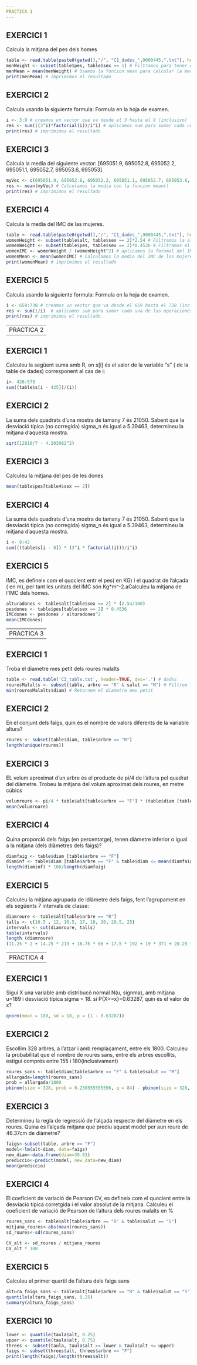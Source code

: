 ```yaml
---
PRACTICA 1
---
```


## EXERCICI 1
Calcula la mitjana del pes dels homes
``` r
table <- read.table(paste0(getwd(),"/", "C1_dades_",9000445,".txt"), header=TRUE,dec=".") # Datos
menWeight <- subset(table$pes, table$sex == 1) # Filtramos para tener el peso de los hombres (sex == 1)
menMean = mean(menWeight) # Usamos la funcion mean para calcular la mediana de nuestros datos filtrados
print(menMean) # imprimimos el resultado
```

## EXERCICI 2
Calcula usando la siguiente formula: 
Formula en la hoja de examen.
``` r
i <- 3:9 # creamos un vector que va desde el 3 hasta el 9 (inclusivo)
res <- sum(((3^i)*factorial(i))/i^i) # aplicamos sum para sumar cada una de las operaciones. R opera los vectores automaticamente indice por indice. El truco en este ejercicio es poner la operacion en base a i
print(res) # imprimimos el resultado
```

## EXERCICI 3
Calcula la media del siguiente vector: [695051.9, 695052.8, 695052.2, 695051.1, 695052.7, 695053.6, 695053]
``` r
myVec <- c(695051.9, 695052.8, 695052.2, 695051.1, 695052.7, 695053.6, 695053) # Creamos un vector con c()
res <- mean(myVec) # Calculamos la media con la funcion mean()
print(res) # imprimimos el resultado
```

## EXERCICI 4
Calcula la media del IMC de las mujeres.
``` r
table <- read.table(paste0(getwd(),"/", "C1_dades_",9000445,".txt"), header=TRUE,dec=".") # datos
womenHeight <- subset(table$alt, table$sex == 2)*2.54 # Filtramos la altura de las mujeres (sex == 2)
womenWeight <- subset(table$pes, table$sex == 2)*0.4536 # Filtramos el peso de las mujeres (sex == 2)
womenIMC <- womenWeight / (womenHeight^2) # aplicamos la forumal del IMC para todas las mujeres
womenMean <- mean(womenIMC) # Calculamos la media del IMC de las mujeres
print(womenMean) # imprimimos el resultado
```


## EXERCICI 5
Calcula usando la siguiente formula: 
Formula en la hoja de examen.
``` r
i <- 659:738 # creamos un vector que va desde el 659 hasta el 738 (inclusivo)
res <- sum(1/i)  # aplicamos sum para sumar cada una de las operaciones. R opera los vectores automaticamente indice por indice. El truco en este ejercicio es poner la operacion en base a i
print(res) # imprimimos el resultado
```

---
PRACTICA 2
---

## EXERCICI 1
Calculeu la següent suma amb R, on s[i] és el valor de la variable "s" ( de la table de dades) corresponent al cas de i:
```r
i<- 426:579
sum((table$s[i - 425])/(i))
```


## EXERCICI 2
La suma dels quadrats d'una mostra de tamany 7 és 21050. Sabent que la desviació típica (no corregida) sigma_n és igual a 5.39463, determineu la mitjana d'aquesta mostra.
```r
sqrt(12810/7 - 4.203982^2)
```

## EXERCICI 3
Calculeu la mitjana del pes de les dones
```r
mean(table$pes[table4$sex == 2])
```

## EXERCICI 4 
La suma dels quadrats d'una mostra de tamany 7 és 21050. Sabent que la desviació típica (no corregida) sigma_n és igual a 5.39463, determineu la mitjana d'aquesta mostra.
```r
i <- 9:42
sum(((table$s[i - 8]) * (3^i * factorial(i)))/i^i)
```


## EXERCICI 5
IMC, es defineix com el quocient entr el pes( en KG) i el quadrat de l'alçada ( en m), per tant les unitats del IMC són Kg*m^-2.aCalculeu la mitjana de l'IMC dels homes.
```r
alturadones <- table$alt[table$sex == 2] * (2.54/100)
pesdones <- table$pes[table$sex == 2] * 0.4536
IMCdones <- pesdones / alturadones^2
mean(IMCdones)
```

---
PRACTICA 3
---

## EXERCICI 1
Troba el diametre mes petit dels roures malalts
```r
table <- read.table('C3_table.txt', header=TRUE, dec='.') # dades
rouresMalalts <- subset(table, arbre == "R" & salut == "M") # Filtrem les dades que son roures (arbre == "R") i estan malalts (salut == "M")
min(rouresMalalts$diam) # Retornem el diametre mes petit
```

## EXERCICI 2
En el conjunt dels faigs, quin és el nombre de valors diferents de la variable altura?
```r
roures <- subset(table$diam, table$arbre == "R")
length(unique(roures))
```

## EXERCICI 3
EL volum aproximat d'un arbre és el producte de pi/4 de l'altura pel quadrat del diàmetre.
Trobeu la mitjana del volum aproximat dels roures, en metre cúbics
```r
volumroure <- pi/4 * table$alt[table$arbre == "F"] * (table$diam [table$arbre == "F"]/100)^2
mean(volumroure)
```

## EXERCICI 4
Quina proporció dels faigs (en percentatge), tenen diàmetre inferior o igual a la mitjana (dels diàmetres dels faigs)?
```r
diamfaig <- table$diam [table$arbre == "F"]
diaminf <- table$diam [table$arbre == "F" & table$diam <= mean(diamfaig)]
length(diaminf) * 100/length(diamfaig)
```

## EXERCICI 5
Calculeu la mitjana agrupada de ldiàmetre dels faigs, fent l'agrupament en els següents 7 intervals de classe:
```r
diamroure <- table$alt[table$arbre == "R"]
talls <- c(10.5 , 12, 16.5, 17, 18, 20, 20.5, 25)
intervals <- cut(diamroure, talls)
table(intervals)
length (diamroure)
(11.25 * 2 + 14.25 * 219 + 16.75 * 66 + 17.5 * 192 + 19 * 371 + 20.25 * 49 + 22.75 * 100)/ 999
```

---
PRACTICA 4
---

## EXERCICI 1
Sigui X una variable amb distribucó normal N(u, signma), amb mitjana u=189 i desviació típica sigma = 18. si P{X>=x}=0.63287, quin és el valor de x? 
```r
qnorm(mean = 189, sd = 18, p = (1 - 0.63287))
```

## EXERCICI 2
Escollim 328 arbres, a l'atzar i amb remplaçament, entre els 1800. Calculeu la probabilitat que el nombre de roures sans, entre els arbres escollits, estigui comprés entre 155 i 180(inclusivament)
```r
roures_sans <- table$diam[table$arbre == "F" & table$salut == "M"]
allargada=length(roures_sans)
prob = allargada/1800
pbinom(size = 328, prob = 0.230555555556, q = 84) - pbinom(size = 328, prob = 0.230555555556, q = (67 - 1))

```

## EXERCICI 3
Determineu la regla de regressió de l'alçada respecte del diàmetre en els roures. Quina és l'alçada mitjana que prediu aquest model per aun roure de 46.37cm de diàmetre?
```r
faigs<-subset(table, arbre == "F")
model<-lm(alt~diam, data=faigs)
new_diam<-data.frame(diam=39.81)
prediccio<-predict(model, new_data=new_diam)
mean(prediccio)
```

## EXERCICI 4
El coeficient de variació de Pearson CV, es defineix com el quocient entre la desviació típica corretgida i el valor absolut de la mitjana. 
Calculeu el coeficient de variació de Pearson de l'altura dels roures malalts en % 
```r
roures_sans <- table$alt[table$arbre == "R" & table$salut == "S"]
mitjana_roures<-abs(mean(roures_sans))
sd_roures<-sd(roures_sans)

CV_alt <- sd_roures / mitjana_roures
CV_alt * 100
```

## EXERCICI 5
Calculeu el primer quartil de l'altura dels faigs sans
```r
altura_faigs_sans <- table$alt[table$arbre == "R" & table$salut == "S"]
quantile(altura_faigs_sans, 0.25)
summary(altura_faigs_sans)
```

## EXERCICI 10
```r

lower <- quantile(taula$alt, 0.25)
upper <- quantile(taula$alt, 0.75)
threes <- subset(taula, taula$alt >= lower & taula$alt <= upper)
faigs <- subset(threes$alt, threes$arbre == "F")
print(length(faigs)/length(threes$alt))
```
